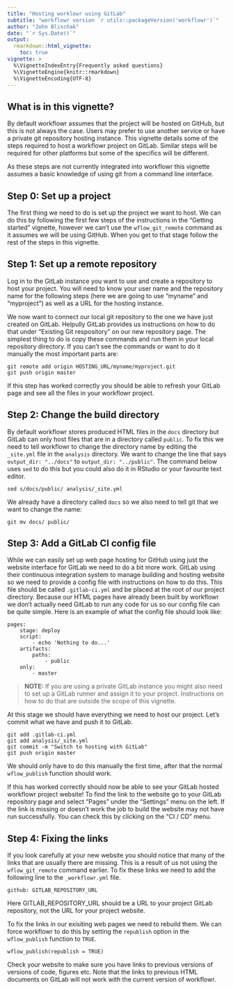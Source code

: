 ```yaml
---
title: "Hosting worklowr using GitLab"
subtitle: "workflowr version `r utils::packageVersion('workflowr')`"
author: "John Blischak"
date: "`r Sys.Date()`"
output:
  rmarkdown::html_vignette:
    toc: true
vignette: >
  %\VignetteIndexEntry{Frequently asked questions}
  %\VignetteEngine{knitr::rmarkdown}
  %\VignetteEncoding{UTF-8}
---
```


## What is in this vignette?

By default workflowr assumes that the project will be hosted on GitHub, but this
is not always the case. Users may prefer to use another service or have a
private git repository hosting instance. This vignette details some of the steps
required to host a workflowr project on GitLab. Similar steps will be required
for other platforms but some of the specifics will be different.

As these steps are not currently integrated into workflowr this vignette assumes
a basic knowledge of using git from a command line interface.

## Step 0: Set up a project

The first thing we need to do is set up the project we want to host. We can do
this by following the first few steps of the instructions in the
"Getting started" vignette, however we can't use the `wflow_git_remote`
command as it assumes we will be using GitHub. When you get to that stage follow
the rest of the steps in this vignette.

## Step 1: Set up a remote repository

Log in to the GitLab instance you want to use and create a repository to host
your project. You will need to know your user name and the repository name for
the following steps (here we are going to use "myname" and "myproject") as well
as a URL for the hosting instance.

We now want to connect our local git repository to the one we have just created
on GitLab. Helpully GitLab provides us instructions on how to do that under
"Existing Git respository" on our new repository page. The simplest thing to
do is copy these commands and run them in your local repository directory. If
you can't see the commands or want to do it manually the most important parts
are:

```
git remote add origin HOSTING_URL/myname/myproject.git
git push origin master
```

If this step has worked correctly you should be able to refresh your GitLab
page and see all the files in your workflowr project.

## Step 2: Change the build directory

By default workflowr stores produced HTML files in the `docs` directory but
GitLab can only host files that are in a directory called `public`. To fix this
we need to tell workflowr to change the directory name by editing the
`_site.yml` file in the `analysis` directory. We want to change the line that
says `output_dir: "../docs"` to `output_dir: "../public"`. The command below
uses `sed` to do this but you could also do it in RStudio or your favourite text
editor.

```
sed s/docs/public/ analysis/_site.yml
```

We already have a directory called `docs` so we also need to tell git that we
want to change the name:

```
git mv docs/ public/
```

## Step 3: Add a GitLab CI config file

While we can easily set up web page hosting for GitHub using just the website
interface for GitLab we need to do a bit more work. GitLab using their
continuous integration system to manage building and hosting website so
we need to provide a config file with instructions on how to do this. This
file should be called `.gitlab-ci.yml` and be placed at the root of our project
directory. Because our HTML pages have already been built by workflowr we don't
actually need GitLab to run any code for us so our config file can be quite
simple. Here is an example of what the config file should look like:

```
pages:
    stage: deploy
    script:
        - echo 'Nothing to do...'
    artifacts:
        paths:
            - public
    only:
        - master
```

> **NOTE:** If you are using a private GitLab instance you might also need to
set up a GitLab runner and assign it to your project. Instructions on how to
do that are outside the scope of this vignette.

At this stage we should have everything we need to host our project. Let's
commit what we have and push it to GitLab.

```
git add .gitlab-ci.yml
git add analysis/_site.yml
git commit -m "Switch to hosting with GitLab"
git push origin master
```

We should only have to do this manually the first time, after that the normal
`wflow_publish` function should work.

If this has worked correctly should now be able to see your GitLab hosted
workflowr project website! To find the link to the website go to your GitLab
repository page and select "Pages" under the "Settings" menu on the left. If
the link is missing or doesn't work the job to build the website may not have
run successfully. You can check this by clicking on the "CI / CD" menu.

## Step 4: Fixing the links

If you look carefully at your new website you should notice that many of the
links that are usually there are missing. This is a result of us not using the
`wflow_git_remote` command earlier. To fix these links we need to add the
following line to the `_workflowr.yml` file.

```
github: GITLAB_REPOSITORY_URL
```

Here GITLAB_REPOSITORY_URL should be a URL to your project GitLab repository,
not the URL for your project website.

To fix the links in our exisiting web pages we need to rebuild them. We can
force workflowr to do this by setting the `republish` option in the 
`wflow_publish` function to `TRUE`.

```
wflow_publish(republish = TRUE)
```

Check your website to make sure you have links to previous versions of versions
of code, figures etc. Note that the links to previous HTML documents on GitLab
will not work with the current version of workflowr.

